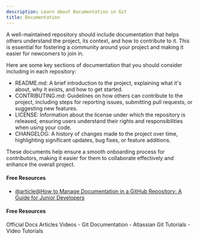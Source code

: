 ```yaml
---
description: Learn about Documentation in Git
title: Documentation
---
```


A well-maintained repository should include documentation that helps others understand the project, its context, and how to contribute to it. This is essential for fostering a community around your project and making it easier for newcomers to join in.

Here are some key sections of documentation that you should consider including in each repository:

- README.md: A brief introduction to the project, explaining what it's about, why it exists, and how to get started.
- CONTRIBUTING.md: Guidelines on how others can contribute to the project, including steps for reporting issues, submitting pull requests, or suggesting new features.
- LICENSE: Information about the license under which the repository is released, ensuring users understand their rights and responsibilities when using your code.
- CHANGELOG: A history of changes made to the project over time, highlighting significant updates, bug fixes, or feature additions.

These documents help ensure a smooth onboarding process for contributors, making it easier for them to collaborate effectively and enhance the overall project.

#### Free Resources

- [@article@How to Manage Documentation in a GitHub Repository: A Guide for Junior Developers](https://dev.to/mochafreddo/how-to-manage-documentation-in-a-github-repository-a-guide-for-junior-developers-pgo)

#### Free Resources

<Tabs defaultValue="official">
<TabsList>
<TabsTrigger value="official">Official Docs</TabsTrigger>
<TabsTrigger value="article">Articles</TabsTrigger>
<TabsTrigger value="video">Videos</TabsTrigger>
</TabsList>

<TabsContent value="official">
- <Link href="https://git-scm.com/docs">Git Documentation</Link>
</TabsContent>
<TabsContent value="article">
- <Link href="https://www.atlassian.com/git/tutorials">Atlassian Git Tutorials</Link>
</TabsContent>
<TabsContent value="video">
- <Link href="https://www.youtube.com/results?search_query=git+documentation+tutorial">Video Tutorials</Link>
</TabsContent>
</Tabs>

<Outlet path="5-github/basics/documentation" />
